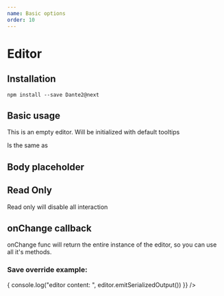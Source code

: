 ```yaml
---
name: Basic options
order: 10
---
```



# Editor

## Installation

`npm install --save Dante2@next`

## Basic usage

This is an empty editor. Will be initialized with default tooltips

<Playground>
  <Dante />
</Playground>

Is the same as

<Playground>
  <Dante content={null} />
</Playground>

## Body placeholder

<Playground>
  <Dante body_placeholder={"Do what you will" } 
  />
</Playground>

## Read Only

Read only will disable all interaction

<Playground>
  <Dante read_only={true} />
</Playground>


## onChange callback

onChange func will return the entire instance of the editor, so you can use all it's methods. 

### Save override example:

<Playground>
  <Dante onChange={(editor)=>{ 
    console.log("editor content: ", editor.emitSerializedOutput()) 
  }} />
</Playground>
